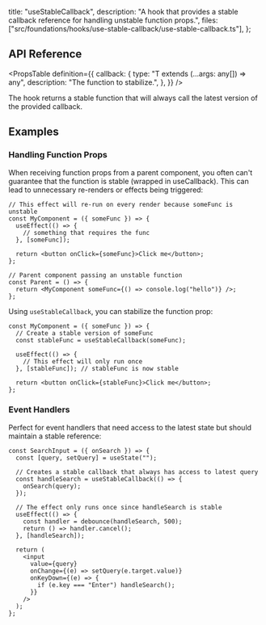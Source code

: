   title: "useStableCallback",
  description:
    "A hook that provides a stable callback reference for handling unstable function props.",
  files: ["src/foundations/hooks/use-stable-callback/use-stable-callback.ts"],
};

## API Reference

<PropsTable
  definition={{
    callback: {
      type: "T extends (...args: any[]) => any",
      description: "The function to stabilize.",
    },
  }}
/>

The hook returns a stable function that will always call the latest version of the provided callback.

## Examples

### Handling Function Props

When receiving function props from a parent component, you often can't guarantee that the function is stable (wrapped in useCallback). This can lead to unnecessary re-renders or effects being triggered:

```tsx
// This effect will re-run on every render because someFunc is unstable
const MyComponent = ({ someFunc }) => {
  useEffect(() => {
    // something that requires the func
  }, [someFunc]);

  return <button onClick={someFunc}>Click me</button>;
};

// Parent component passing an unstable function
const Parent = () => {
  return <MyComponent someFunc={() => console.log("hello")} />;
};
```

Using `useStableCallback`, you can stabilize the function prop:

```tsx
const MyComponent = ({ someFunc }) => {
  // Create a stable version of someFunc
  const stableFunc = useStableCallback(someFunc);

  useEffect(() => {
    // This effect will only run once
  }, [stableFunc]); // stableFunc is now stable

  return <button onClick={stableFunc}>Click me</button>;
};
```

### Event Handlers

Perfect for event handlers that need access to the latest state but should maintain a stable reference:

```tsx
const SearchInput = ({ onSearch }) => {
  const [query, setQuery] = useState("");

  // Creates a stable callback that always has access to latest query
  const handleSearch = useStableCallback(() => {
    onSearch(query);
  });

  // The effect only runs once since handleSearch is stable
  useEffect(() => {
    const handler = debounce(handleSearch, 500);
    return () => handler.cancel();
  }, [handleSearch]);

  return (
    <input
      value={query}
      onChange={(e) => setQuery(e.target.value)}
      onKeyDown={(e) => {
        if (e.key === "Enter") handleSearch();
      }}
    />
  );
};
```
